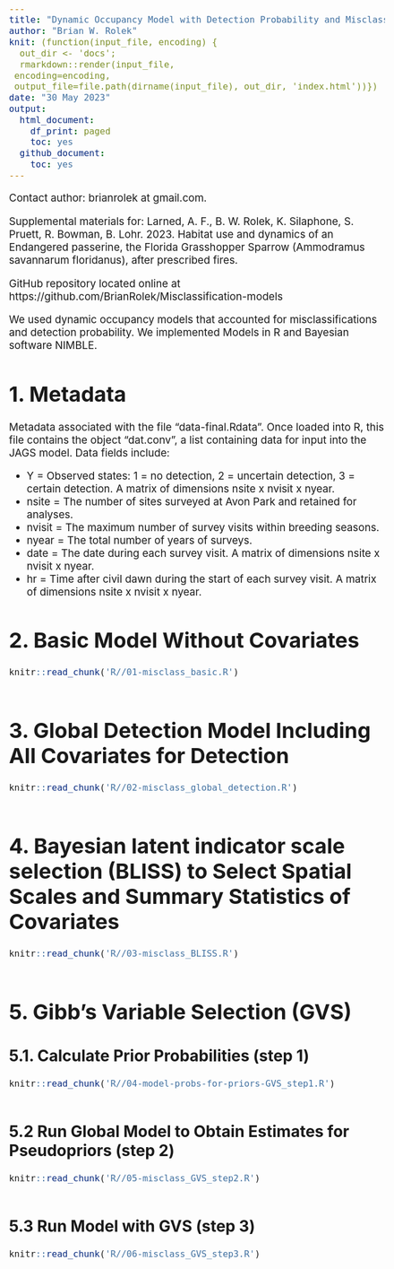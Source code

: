```yaml
---
title: "Dynamic Occupancy Model with Detection Probability and Misclassifications"
author: "Brian W. Rolek"
knit: (function(input_file, encoding) {
  out_dir <- 'docs';
  rmarkdown::render(input_file,
 encoding=encoding,
 output_file=file.path(dirname(input_file), out_dir, 'index.html'))})
date: "30 May 2023"
output:
  html_document:
    df_print: paged
    toc: yes
  github_document:
    toc: yes
---
```


<style type="text/css">
  body{
  font-size: 14pt;
}
</style>

Contact author: brianrolek at gmail.com.

Supplemental materials for:
Larned, A. F., B. W. Rolek, K. Silaphone, S. Pruett, R. Bowman, B. Lohr. 2023. Habitat use and dynamics of an Endangered passerine, the Florida Grasshopper Sparrow (Ammodramus savannarum floridanus), after prescribed fires.

GitHub repository located online at https://github.com/BrianRolek/Misclassification-models


We used dynamic occupancy models that accounted for misclassifications and detection probability. We implemented Models in R and Bayesian software NIMBLE.  

# 1. Metadata
Metadata associated with the file "data\data-final.Rdata". Once loaded into R, this file contains the object "dat.conv", a list containing data for input into the JAGS model. Data fields include: 

+ Y = Observed states: 1 = no detection, 2 = uncertain detection, 3 = certain detection. A matrix of dimensions nsite x nvisit x nyear.
+ nsite = The number of sites surveyed at Avon Park and retained for analyses.
+ nvisit = The maximum number of survey visits within breeding seasons.
+ nyear = The total number of years of surveys. 
+ date = The date during each survey visit. A matrix of dimensions nsite x nvisit x nyear.
+ hr = Time after civil dawn during the start of each survey visit. A matrix of dimensions nsite x nvisit x nyear.

# 2. Basic Model Without Covariates
```r
knitr::read_chunk('R//01-misclass_basic.R')
```
```r
```

# 3. Global Detection Model Including All Covariates for Detection  
```r
knitr::read_chunk('R//02-misclass_global_detection.R')
```
```r
```

# 4. Bayesian latent indicator scale selection (BLISS) to Select Spatial Scales and Summary Statistics of Covariates  

```r
knitr::read_chunk('R//03-misclass_BLISS.R')
```
```r
```

# 5. Gibb's Variable Selection (GVS)

## 5.1. Calculate Prior Probabilities (step 1)
```r
knitr::read_chunk('R//04-model-probs-for-priors-GVS_step1.R')
```
```r
```

## 5.2 Run Global Model to Obtain Estimates for Pseudopriors (step 2)
```r
knitr::read_chunk('R//05-misclass_GVS_step2.R')
```
```r
```

## 5.3 Run Model with GVS (step 3)
```r
knitr::read_chunk('R//06-misclass_GVS_step3.R')
```
```r
```